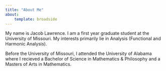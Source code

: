 ```yaml
---
title: "About Me"
about: 
    template: broadside
---
```


My name is Jacob Lawrence. I am a first year graduate student at the University of Missouri. My interests primarily lie in Analysis (Functional and Harmonic Analysis).

Before the University of Missouri, I attended the University of Alabama where I recieved a Bachelor of Science in Mathematics & Philosophy and a Masters of Arts in Mathematics. 